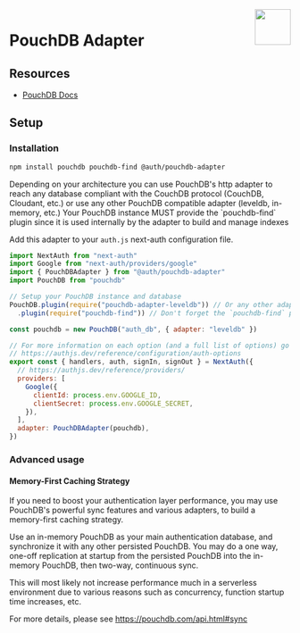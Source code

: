 
<img align="right" src="/img/adapters/pouchdb.svg" width="64" height="64" />

# PouchDB Adapter

## Resources

- [PouchDB Docs](https://pouchdb.com/api.html)

## Setup

### Installation

```bash npm2yarn
npm install pouchdb pouchdb-find @auth/pouchdb-adapter
```

<Callout>
  Depending on your architecture you can use PouchDB's http adapter to reach any
  database compliant with the CouchDB protocol (CouchDB, Cloudant, etc.) or use
  any other PouchDB compatible adapter (leveldb, in-memory, etc.)
</Callout>

<Callout type="info">
  Your PouchDB instance MUST provide the `pouchdb-find` plugin since it is used
  internally by the adapter to build and manage indexes
</Callout>

Add this adapter to your `auth.js` next-auth configuration file.

```js filename="./auth.js"
import NextAuth from "next-auth"
import Google from "next-auth/providers/google"
import { PouchDBAdapter } from "@auth/pouchdb-adapter"
import PouchDB from "pouchdb"

// Setup your PouchDB instance and database
PouchDB.plugin(require("pouchdb-adapter-leveldb")) // Or any other adapter
  .plugin(require("pouchdb-find")) // Don't forget the `pouchdb-find` plugin

const pouchdb = new PouchDB("auth_db", { adapter: "leveldb" })

// For more information on each option (and a full list of options) go to
// https://authjs.dev/reference/configuration/auth-options
export const { handlers, auth, signIn, signOut } = NextAuth({
  // https://authjs.dev/reference/providers/
  providers: [
    Google({
      clientId: process.env.GOOGLE_ID,
      clientSecret: process.env.GOOGLE_SECRET,
    }),
  ],
  adapter: PouchDBAdapter(pouchdb),
})
```

### Advanced usage

#### Memory-First Caching Strategy

If you need to boost your authentication layer performance, you may use PouchDB's powerful sync features and various adapters, to build a memory-first caching strategy.

Use an in-memory PouchDB as your main authentication database, and synchronize it with any other persisted PouchDB. You may do a one way, one-off replication at startup from the persisted PouchDB into the in-memory PouchDB, then two-way, continuous sync.

This will most likely not increase performance much in a serverless environment due to various reasons such as concurrency, function startup time increases, etc.

For more details, please see https://pouchdb.com/api.html#sync
